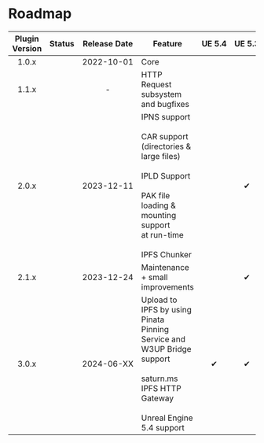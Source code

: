
# Roadmap

| Plugin Version |   Status    |      Release Date       | Feature                                                                                                                                                                  | <nobr>UE 5.4</nobr> | <nobr>UE 5.3</nobr> | <nobr>UE 5.2</nobr> |    <nobr>UE 5.1</nobr>     |    <nobr>UE 5.0</nobr>     |    <nobr>UE 4.27</nobr>    |
|:--------------:|:-----------:|:-----------------------:|--------------------------------------------------------------------------------------------------------------------------------------------------------------------------|:-------------------:|:-------------------:|:-------------------:|:--------------------------:|:--------------------------:|:--------------------------:|
|     1.0.x      | <Released/> | <nobr>2022-10-01</nobr> | Core                                                                                                                                                                     | <UE version="N/A"/> | <UE version="N/A"/> | <UE version="N/A"/> |             ✔              |             ✔              |             ✔              |
|     1.1.x      | <Released/> |            -            | HTTP Request subsystem and bugfixes                                                                                                                                      | <UE version="N/A"/> | <UE version="N/A"/> |          ✔          |             ✔              |             ✔              | <UE version="Deprecated"/> |
|     2.0.x      | <Released/> | <nobr>2023-12-11</nobr> | IPNS support<br/><br/>CAR support (directories & large files)<br/><br/>IPLD Support<br/><br/> PAK file loading & mounting support<br/>at run-time<br/><br/> IPFS Chunker | <UE version="N/A"/> |          ✔          |          ✔          |             ✔              | <UE version="Deprecated"/> | <UE version="Deprecated"/> |
|     2.1.x      | <Released/> | <nobr>2023-12-24</nobr> | Maintenance + small improvements                                                                                                                                         | <UE version="N/A"/> |          ✔          |          ✔          |             ✔              | <UE version="Deprecated"/> | <UE version="Deprecated"/> |
|     3.0.x      | <Released/> | <nobr>2024-06-XX</nobr> | Upload to IPFS by using Pinata Pinning Service and W3UP Bridge support<br/><br/>saturn.ms IPFS HTTP Gateway<br/><br/>Unreal Engine 5.4 support                           |          ✔          |          ✔          |          ✔          | <UE version="Deprecated"/> | <UE version="Deprecated"/> | <UE version="Deprecated"/> |